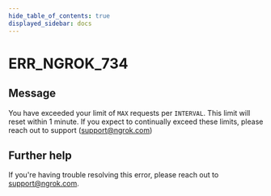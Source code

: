 ```yaml
---
hide_table_of_contents: true
displayed_sidebar: docs
---
```



# ERR_NGROK_734

## Message

You have exceeded your limit of `MAX` requests per `INTERVAL`. This limit will reset within 1 minute. If you expect to continually exceed these limits, please reach out to support (support@ngrok.com)

<ErrorDetails error="err_ngrok_734" />

## Further help

If you're having trouble resolving this error, please reach out to [support@ngrok.com](mailto:support@ngrok.com?subject=Help%20with%20ERR_NGROK_734).
